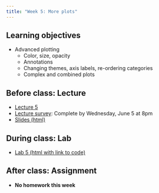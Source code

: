 ```yaml
---
title: "Week 5: More plots"
---
```


## Learning objectives

* Advanced plotting
  * Color, size, opacity
  * Annotations
  * Changing themes, axis labels, re-ordering categories
  * Complex and combined plots

## Before class: Lecture 

* [Lecture 5](https://youtu.be/MFcJeTePthw){target="_blank"} 
* [Lecture survey](https://forms.gle/gHMRicPsUx9dESAR9){target="_blank"}: Complete by Wednesday, June 5 at 8pm
* [Slides (html)](../slides/BTS510-24-5.qmd){target="_blank"}
    
## During class: Lab

* [Lab 5 (html with link to code)](../lab/BTS510-24-lab5.qmd){target="_blank"}

## After class: Assignment

* **No homework this week**
